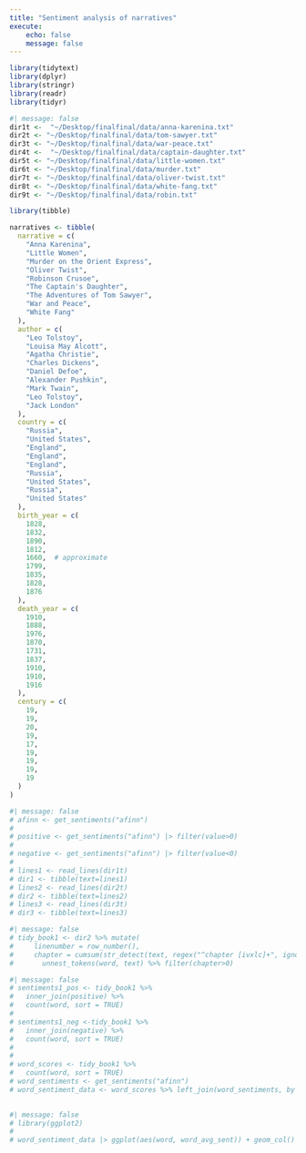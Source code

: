 ```yaml
---
title: "Sentiment analysis of narratives"
execute:
    echo: false
    message: false
---
```


```r
library(tidytext)
library(dplyr)
library(stringr)
library(readr)
library(tidyr)
```

```r
#| message: false
dir1t <-  "~/Desktop/finalfinal/data/anna-karenina.txt"
dir2t <- "~/Desktop/finalfinal/data/tom-sawyer.txt"
dir3t <- "~/Desktop/finalfinal/data/war-peace.txt"
dir4t <-  "~/Desktop/finalfinal/data/captain-daughter.txt"
dir5t <- "~/Desktop/finalfinal/data/little-women.txt"
dir6t <- "~/Desktop/finalfinal/data/murder.txt"
dir7t <- "~/Desktop/finalfinal/data/oliver-twist.txt"
dir8t <- "~/Desktop/finalfinal/data/white-fang.txt"
dir9t <- "~/Desktop/finalfinal/data/robin.txt"

library(tibble)

narratives <- tibble(
  narrative = c(
    "Anna Karenina",
    "Little Women",
    "Murder on the Orient Express",
    "Oliver Twist",
    "Robinson Crusoe",
    "The Captain's Daughter",
    "The Adventures of Tom Sawyer",
    "War and Peace",
    "White Fang"
  ),
  author = c(
    "Leo Tolstoy",
    "Louisa May Alcott",
    "Agatha Christie",
    "Charles Dickens",
    "Daniel Defoe",
    "Alexander Pushkin",
    "Mark Twain",
    "Leo Tolstoy",
    "Jack London"
  ),
  country = c(
    "Russia",
    "United States",
    "England",
    "England",
    "England",
    "Russia",
    "United States",
    "Russia",
    "United States"
  ),
  birth_year = c(
    1828,
    1832,
    1890,
    1812,
    1660,  # approximate
    1799,
    1835,
    1828,
    1876
  ),
  death_year = c(
    1910,
    1888,
    1976,
    1870,
    1731,
    1837,
    1910,
    1910,
    1916
  ),
  century = c(
    19,
    19,
    20,
    19,
    17, 
    19,
    19,
    19,
    19
  )
)
```

```r
#| message: false
# afinn <- get_sentiments("afinn")
# 
# positive <- get_sentiments("afinn") |> filter(value>0)
# 
# negative <- get_sentiments("afinn") |> filter(value<0)
# 
# lines1 <- read_lines(dir1t) 
# dir1 <- tibble(text=lines1)
# lines2 <- read_lines(dir2t) 
# dir2 <- tibble(text=lines2)
# lines3 <- read_lines(dir3t)
# dir3 <- tibble(text=lines3)
```

```r
#| message: false
# tidy_book1 <- dir2 %>% mutate(
#     linenumber = row_number(),
#     chapter = cumsum(str_detect(text, regex("^chapter [ivxlc]+", ignore_case = TRUE)))) %>%
#       unnest_tokens(word, text) %>% filter(chapter>0)
```

```r
#| message: false
# sentiments1_pos <- tidy_book1 %>%
#   inner_join(positive) %>%
#   count(word, sort = TRUE)
# 
# sentiments1_neg <-tidy_book1 %>%
#   inner_join(negative) %>%
#   count(word, sort = TRUE)
# 
# 
# word_scores <- tidy_book1 %>%
#   count(word, sort = TRUE)
# word_sentiments <- get_sentiments("afinn")
# word_sentiment_data <- word_scores %>% left_join(word_sentiments, by = "word") |> mutate(word_avg_sent = n * value) %>% drop_na()
                                                    
```


```r
#| message: false
# library(ggplot2)
# 
# word_sentiment_data |> ggplot(aes(word, word_avg_sent)) + geom_col() + scale_x_discrete(labels = NULL) 
```



